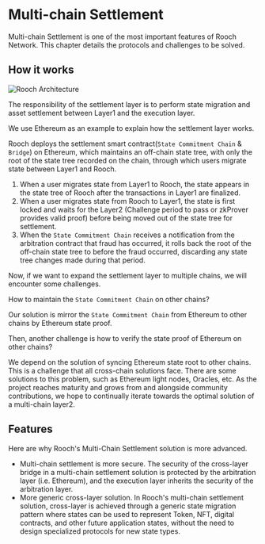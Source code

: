 # Multi-chain Settlement

Multi-chain Settlement is one of the most important features of Rooch Network. This chapter details the protocols and challenges to be solved.

## How it works


<Image
  src="/docs/multi-chain-settlement.png"
  alt="Rooch Architecture"
  width={600}
  height={600}
  class="mx-auto my-4"
/>

The responsibility of the settlement layer is to perform state migration and asset settlement between Layer1 and the execution layer.

We use Ethereum as an example to explain how the settlement layer works.

Rooch deploys the settlement smart contract(`State Commitment Chain` & `Bridge`) on Ethereum, which maintains an off-chain state tree, with only the root of the state tree recorded on the chain, through which users migrate state between Layer1 and Rooch.

1. When a user migrates state from Layer1 to Rooch, the state appears in the state tree of Rooch after the transactions in Layer1 are finalized.
2. When a user migrates state from Rooch to Layer1, the state is first locked and waits for the Layer2 (Challenge period to pass or zkProver provides valid proof) before being moved out of the state tree for settlement.
3. When the `State Commitment Chain` receives a notification from the arbitration contract that fraud has occurred, it rolls back the root of the off-chain state tree to before the fraud occurred, discarding any state tree changes made during that period.

Now, if we want to expand the settlement layer to multiple chains, we will encounter some challenges.

How to maintain the `State Commitment Chain` on other chains?

Our solution is mirror the `State Commitment Chain` from Ethereum to other chains by Ethereum state proof.

Then, another challenge is how to verify the state proof of Ethereum on other chains?

We depend on the solution of syncing Ethereum state root to other chains. This is a challenge that all cross-chain solutions face. There are some solutions to this problem, such as Ethereum light nodes, Oracles, etc. As the project reaches maturity and grows from and alongside community contributions, we hope to continually iterate towards the optimal solution of a multi-chain layer2.

## Features

Here are why Rooch's Multi-Chain Settlement solution is more advanced.

- Multi-chain settlement is more secure. The security of the cross-layer bridge in a multi-chain settlement solution is protected by the arbitration layer (i.e. Ethereum), and the execution layer inherits the security of the arbitration layer.
- More generic cross-layer solution. In Rooch's multi-chain settlement solution, cross-layer is achieved through a generic state migration pattern where states can be used to represent Token, NFT, digital contracts, and other future application states, without the need to design specialized protocols for new state types.
